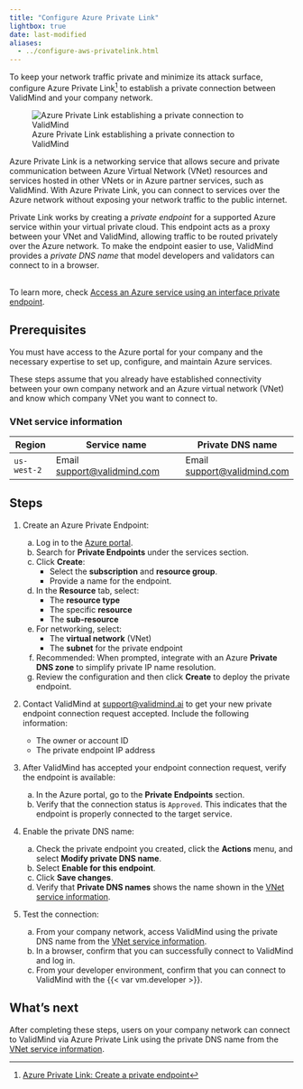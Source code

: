 ```yaml
---
title: "Configure Azure Private Link"
lightbox: true
date: last-modified
aliases:
  - ../configure-aws-privatelink.html
---
```


To keep your network traffic private and minimize its attack surface, configure Azure Private Link[^1] to establish a private connection between ValidMind and your company network.

![Azure Private Link establishing a private connection to ValidMind](azure-private-link.png){fig-alt="A graphic showing Azure Private Link establishing a private connection to ValidMind"}

Azure Private Link is a networking service that allows secure and private communication between Azure Virtual Network (VNet) resources and services hosted in other VNets or in Azure partner services, such as ValidMind. With Azure Private Link, you can connect to services over the Azure network without exposing your network traffic to the public internet.

Private Link works by creating a _private endpoint_ for a supported Azure service within your virtual private cloud. This endpoint acts as a proxy between your VNet and ValidMind, allowing traffic to be routed privately over the Azure network. To make the endpoint easier to use, ValidMind provides a _private DNS name_ that model developers and validators can connect to in a browser.

::: {.callout-important title="The responsibility of setting up a private endpoint for Azure Private Link falls to your IT department, such as the cloud engineering, infrastructure, or security teams."}
 <br>
To learn more, check [Access an Azure service using an interface private endpoint](https://learn.microsoft.com/en-us/azure/private-link/private-endpoint-overview).
:::

::: {.attn}

## Prerequisites

You must have access to the Azure portal for your company and the necessary expertise to set up, configure, and maintain Azure services.

These steps assume that you already have established connectivity between your own company network and an Azure virtual network (VNet) and know which company VNet you want to connect to.

### VNet service information

| Region       | Service name                         | Private DNS name             |
| ------------ | ------------------------------------ | ---------------------------- |
| `us-west-2`  | Email <support@validmind.com>        | Email <support@validmind.com> |

:::

## Steps

1. Create an Azure Private Endpoint:

   a. Log in to the [Azure portal](https://portal.azure.com).  
   b. Search for **Private Endpoints** under the services section.  
   c. Click **Create**:  
      - Select the **subscription** and **resource group**.  
      - Provide a name for the endpoint.  
   d. In the **Resource** tab, select:  
      - The **resource type**  
      - The specific **resource**  
      - The **sub-resource**  
   e. For networking, select:  
      - The **virtual network** (VNet)  
      - The **subnet** for the private endpoint  
   f. Recommended: When prompted, integrate with an Azure **Private DNS zone** to simplify private IP name resolution.  
   g. Review the configuration and then click **Create** to deploy the private endpoint.

2. Contact ValidMind at [support@validmind.ai](mailto:support@validmind.ai?subject=VNet%20Endpoint%20Connection%20Request) to get your new private endpoint connection request accepted. Include the following information:

   - The owner or account ID  
   - The private endpoint IP address

3. After ValidMind has accepted your endpoint connection request, verify the endpoint is available:

   a. In the Azure portal, go to the **Private Endpoints** section.  
   b. Verify that the connection status is `Approved`. This indicates that the endpoint is properly connected to the target service.

4. Enable the private DNS name:

   a. Check the private endpoint you created, click the **Actions** menu, and select **Modify private DNS name**.  
   b. Select **Enable for this endpoint**.  
   c. Click **Save changes**.  
   d. Verify that **Private DNS names** shows the name shown in the [VNet service information](#vnet-service-information).

5. Test the connection:

   a. From your company network, access ValidMind using the private DNS name from the [VNet service information](#vnet-service-information).  
   b. In a browser, confirm that you can successfully connect to ValidMind and log in.  
   c. From your developer environment, confirm that you can connect to ValidMind with the {{< var vm.developer >}}.

## What's next

After completing these steps, users on your company network can connect to ValidMind via Azure Private Link using the private DNS name from the [VNet service information](#vnet-service-information).

<!-- FOOTNOTES -->

[^1]: [Azure Private Link: Create a private endpoint](https://learn.microsoft.com/en-us/azure/private-link/create-private-endpoint-portal?tabs=dynamic-ip#create-a-private-endpoint)
